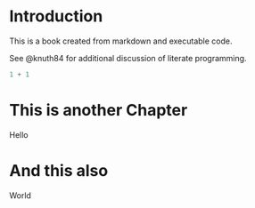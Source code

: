 # Introduction

This is a book created from markdown and executable code.

See @knuth84 for additional discussion of literate programming.

```r
1 + 1
```

# This is another Chapter

Hello

# And this also

World